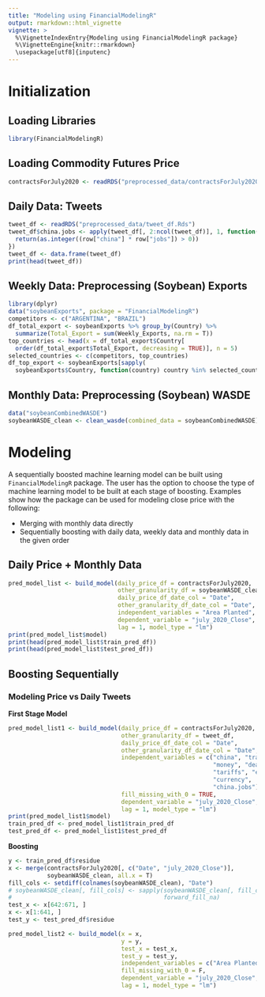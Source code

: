 ```yaml
---
title: "Modeling using FinancialModelingR"
output: rmarkdown::html_vignette
vignette: >
  %\VignetteIndexEntry{Modeling using FinancialModelingR package}
  %\VignetteEngine{knitr::rmarkdown}
  \usepackage[utf8]{inputenc}
---
```


# Initialization

## Loading Libraries

```r
library(FinancialModelingR)
```

## Loading Commodity Futures Price

```r
contractsForJuly2020 <- readRDS("preprocessed_data/contractsForJuly2020.Rds")
```

## Daily Data: Tweets

```r
tweet_df <- readRDS("preprocessed_data/tweet_df.Rds")
tweet_df$china.jobs <- apply(tweet_df[, 2:ncol(tweet_df)], 1, function(row) {
  return(as.integer((row["china"] * row["jobs"]) > 0))
})
tweet_df <- data.frame(tweet_df)
print(head(tweet_df))
```

## Weekly Data: Preprocessing (Soybean) Exports

```r
library(dplyr)
data("soybeanExports", package = "FinancialModelingR")
competitors <- c("ARGENTINA", "BRAZIL")
df_total_export <- soybeanExports %>% group_by(Country) %>%
  summarize(Total_Export = sum(Weekly_Exports, na.rm = T))
top_countries <- head(x = df_total_export$Country[
  order(df_total_export$Total_Export, decreasing = TRUE)], n = 5)
selected_countries <- c(competitors, top_countries)
df_top_export <- soybeanExports[sapply(
  soybeanExports$Country, function(country) country %in% selected_countries), ]
```

## Monthly Data: Preprocessing (Soybean) WASDE

```r
data("soybeanCombinedWASDE")
soybeanWASDE_clean <- clean_wasde(combined_data = soybeanCombinedWASDE)
```

# Modeling

A sequentially boosted machine learning model can be built using `FinancialModelingR` package. The user has the option to choose the type of machine learning model to be built at each stage of boosting. Examples show how the package can be used for modeling close price with the following:

- Merging with monthly data directly
- Sequentially boosting with daily data, weekly data and monthly data in the given order

## Daily Price + Monthly Data

```r
pred_model_list <- build_model(daily_price_df = contractsForJuly2020,
                               other_granularity_df = soybeanWASDE_clean,
                               daily_price_df_date_col = "Date",
                               other_granularity_df_date_col = "Date",
                               independent_variables = "Area Planted",
                               dependent_variable = "july_2020_Close",
                               lag = 1, model_type = "lm")
print(pred_model_list$model)
print(head(pred_model_list$train_pred_df))
print(head(pred_model_list$test_pred_df))
```

## Boosting Sequentially

### Modeling Price vs Daily Tweets

**First Stage Model**

```r
pred_model_list1 <- build_model(daily_price_df = contractsForJuly2020,
                                other_granularity_df = tweet_df,
                                daily_price_df_date_col = "Date",
                                other_granularity_df_date_col = "Date",
                                independent_variables = c("china", "trade",
                                                          "money", "deal",
                                                          "tariffs", "economy",
                                                          "currency",
                                                          "china.jobs"),
                                fill_missing_with_0 = TRUE,
                                dependent_variable = "july_2020_Close",
                                lag = 1, model_type = "lm")
print(pred_model_list1$model)
train_pred_df <- pred_model_list1$train_pred_df
test_pred_df <- pred_model_list1$test_pred_df
```


**Boosting**

```r
y <- train_pred_df$residue
x <- merge(contractsForJuly2020[, c("Date", "july_2020_Close")],
           soybeanWASDE_clean, all.x = T)
fill_cols <- setdiff(colnames(soybeanWASDE_clean), "Date")
# soybeanWASDE_clean[, fill_cols] <- sapply(soybeanWASDE_clean[, fill_cols],
#                                           forward_fill_na)
test_x <- x[642:671, ]
x <- x[1:641, ]
test_y <- test_pred_df$residue

pred_model_list2 <- build_model(x = x,
                                y = y,
                                test_x = test_x,
                                test_y = test_y,
                                independent_variables = c("Area Planted"),
                                fill_missing_with_0 = F,
                                dependent_variable = "july_2020_Close",
                                lag = 1, model_type = "lm")
```
